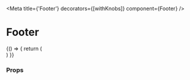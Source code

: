 
<Meta
  title={'Footer'}
  decorators={[withKnobs]}
  component={Footer}
  />

<h1>Footer</h1>

<Preview>
  <Story name='Default'>{() => {
      return (<div style={{padding: '30px', background: '#6DBBFA'}}><Footer/></div>)
  }}
  </Story>
</Preview>

### Props

<Props of={Footer} />
